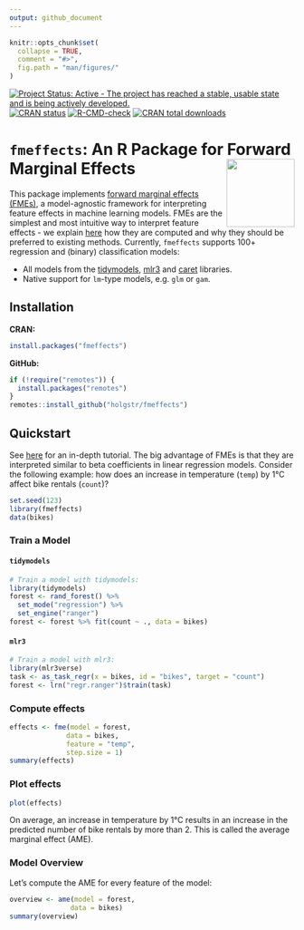 ```yaml
---
output: github_document
---
```


<!-- README.md is generated from README.Rmd. Please edit that file -->

```r
knitr::opts_chunk$set(
  collapse = TRUE,
  comment = "#>",
  fig.path = "man/figures/"
)
```

<!-- badges: start -->
[![Project Status: Active - The project has reached a stable, usable state and is being actively developed.](https://www.repostatus.org/badges/latest/active.svg)](https://www.repostatus.org/#active)
[![CRAN status](https://www.r-pkg.org/badges/version-last-release/fmeffects)](https://www.r-pkg.org/badges/version-last-release/fmeffects)
[![R-CMD-check](https://github.com/holgstr/fme/actions/workflows/R-CMD-check.yaml/badge.svg)](https://github.com/holgstr/fme/actions/workflows/R-CMD-check.yaml)
[![CRAN total downloads](https://cranlogs.r-pkg.org/badges/grand-total/fmeffects)](https://cranlogs.r-pkg.org/badges/grand-total/fmeffects)
<!-- badges: end -->

# **`fmeffects`**: An R Package for Forward Marginal Effects <img src="man/figures/logo.png" align="right" alt="" width="120" />

This package implements [forward marginal effects (FMEs)][1], a model-agnostic framework for interpreting feature effects in machine learning models. FMEs are the simplest and most intuitive way to interpret feature effects - we explain [here][3] how they are computed and why they should be preferred to existing methods. Currently, `fmeffects` supports 100+ regression and (binary) classification models:

* All models from the [tidymodels][6], [mlr3][2] and [caret][4] libraries.
* Native support for `lm`-type models, e.g. `glm` or `gam`.

## Installation

**CRAN:** 

```r
install.packages("fmeffects")
```

**GitHub:** 

```r
if (!require("remotes")) {
  install.packages("remotes")
}
remotes::install_github("holgstr/fmeffects")
```

## Quickstart

See [here][5] for an in-depth tutorial. The big advantage of FMEs is that they are interpreted similar to beta coefficients in linear regression models. Consider the following example: how does an increase in temperature (`temp`) by 1°C affect bike rentals (`count`)?

```r
set.seed(123)
library(fmeffects)
data(bikes)
```

### Train a Model {.tabset}

#### `tidymodels`

```r
# Train a model with tidymodels:
library(tidymodels)
forest <- rand_forest() %>%
  set_mode("regression") %>%
  set_engine("ranger")
forest <- forest %>% fit(count ~ ., data = bikes)
```

#### `mlr3`

```r
# Train a model with mlr3:
library(mlr3verse)
task <- as_task_regr(x = bikes, id = "bikes", target = "count")
forest <- lrn("regr.ranger")$train(task)
```

### {-}

### Compute effects

```r
effects <- fme(model = forest,
              data = bikes,
              feature = "temp",
              step.size = 1)
summary(effects)
```

### Plot effects

```r
plot(effects)
```

On average, an increase in temperature by 1°C results in an increase in the predicted number of bike rentals by more than 2. This is called the average marginal effect (AME).

### Model Overview

Let's compute the AME for every feature of the model:

```r
overview <- ame(model = forest,
               data = bikes)
summary(overview)
```
[1]: https://arxiv.org/abs/2201.08837

[2]: https://mlr3learners.mlr-org.com/

[3]: https://holgstr.github.io/fmeffects/articles/fme_theory.html

[4]: https://topepo.github.io/caret/available-models.html

[5]: https://holgstr.github.io/fmeffects/articles/fmeffects.html

[6]: https://www.tidymodels.org/find/parsnip/
